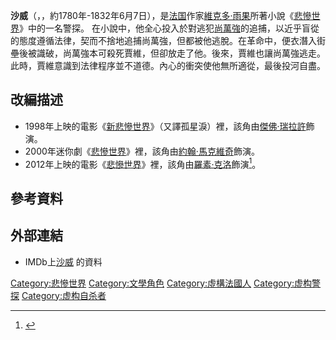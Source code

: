 {{expand|time=2017-08-10T02:45:46+00:00}}
{{noteTA
|G1=LM
|T1=zh-hans:悲惨世界; zh-hant:悲慘世界; zh-cn:悲惨世界; zh-tw:悲慘世界; zh-hk:孤星淚; zh-mo:孤星淚; zh-my:悲惨世界; zh-sg:悲惨世界;
|1=zh-tw:赫伯特·克羅采;zh-cn:赫伯特·克莱茨莫;
|2=zh-tw:艾飛·鮑伊;zh-cn:阿尔菲·鲍伊;
|3=zh-tw:麥特·盧卡斯;zh-cn:马特·卢卡斯;
|4=zh-tw:尚萬強;zh-cn:冉阿让;
|5=zh-tw:賈維;zh-cn:沙威;
|6=zh-tw:芳婷;zh-cn:芳汀;
|7=zh-tw:泰納迪;zh-cn:泰纳迪埃;
|8=zh-tw:葛夫侯許;zh-cn:加伏罗什;
|9=zh-tw:馬呂斯;zh-cn:马里于斯;
|10=zh-tw:愛波寧;zh-cn:爱潘妮
}}
{{NoteTA
|G1=Les Misérables
}}
{{Infobox character
| name             = 賈維 {{Plain list}} Javert
| series           = [[悲慘世界|悲慘世界]]
| image            = File:Javert.jpg
| image_size       = 
| alt              = 
| caption          = 
| first            = 
| last             = 
| creator          = [[維克多·雨果|維克多·雨果]]
| portrayer        = [[杰弗里·拉什|傑佛瑞·拉許]]{{Plain list}} [[羅素·克洛|羅素·克洛]] 
| voice            = 
| info-hdr         = 
| noinfo           = 
| fullname         = 
| nickname         = 
| alias            = 
| species          = <!-- for non-humans only -->
| gender           = 男性
| occupation       = 警察探長
| affiliation      = 
| title            = 
| family           = 
| spouse           = 
| significantother = 
| children         = 
| relatives        = 
| religion         = 
| nationality      = [[法國|法國]]
}}
'''沙威'''（{{lang-fr|Javert}}，{{IPA-fr|ʒavɛʁ}}，約1780年-1832年6月7日），是[[法国|法国]]作家[[维克多·雨果|維克多·雨果]]所著小說《[[悲惨世界|悲慘世界]]》中的一名警探。
在小說中，他全心投入於對逃犯[[尚萬強|尚萬強]]的追捕，以近乎盲從的態度遵循法律，契而不捨地追捕尚萬強，但都被他逃脫。在革命中，便衣潛入街壘後被識破，尚萬強本可殺死賈維，但卻放走了他。後來，賈維也讓尚萬強逃走。此時，賈維意識到法律程序並不道德。內心的衝突使他無所適從，最後投河自盡。

== 改編描述 ==
* 1998年上映的電影《[[新悲慘世界|新悲慘世界]]》（又譯孤星淚）裡，該角由[[杰弗里·拉什|傑佛·瑞拉許]]飾演。
* 2000年迷你劇《[[悲慘世界_(2000年迷你劇)|悲慘世界]]》裡，該角由[[約翰·馬克維奇|約翰·馬克維奇]]飾演。
* 2012年上映的電影《[[悲惨世界_(2012年电影)|悲慘世界]]》裡，該角由[[羅素·克洛|羅素·克洛]]飾演<ref>{{Cite news|url=https://cn.nytimes.com/culture/20130217/c17miserable/zh-hant/|title=《悲慘世界》：受苦的人們引吭高歌|author=|date=2013-02-17|work=紐約時報中文網|accessdate=|archive-date=2019-05-20|archive-url=https://web.archive.org/web/20190520080838/https://cn.nytimes.com/culture/20130217/c17miserable/zh-hant/|dead-url=no}}</ref>。

== 參考資料 ==
<references />

== 外部連結 ==
* IMDb上[http://www.imdb.com/character/ch0014451/ 沙威] {{Wayback|url=http://www.imdb.com/character/ch0014451/ |date=20170330084356 }}的資料

{{悲惨世界}}
[[Category:悲慘世界|Category:悲慘世界]]
[[Category:文學角色|Category:文學角色]]
[[Category:虛構法國人|Category:虛構法國人]]
[[Category:虚构警探|Category:虚构警探]]
[[Category:虚构自杀者|Category:虚构自杀者]]